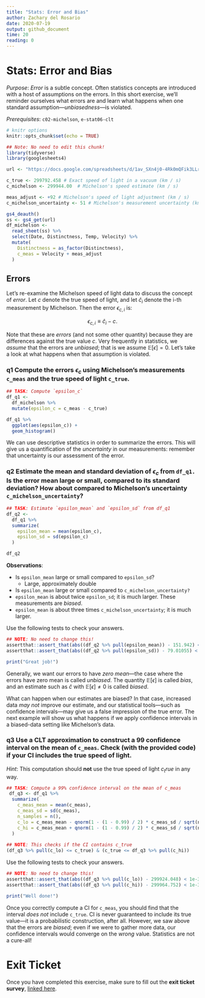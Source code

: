 ```yaml
---
title: "Stats: Error and Bias"
author: Zachary del Rosario
date: 2020-07-19
output: github_document
time: 20
reading: 0
---
```


# Stats: Error and Bias

*Purpose*: *Error* is a subtle concept. Often statistics concepts are introduced with a host of assumptions on the errors. In this short exercise, we'll reminder ourselves what errors are and learn what happens when one standard assumption---*unbiasedness*---is violated.

*Prerequisites*: `c02-michelson`, `e-stat06-clt`

```r
# knitr options
knitr::opts_chunk$set(echo = TRUE)
```

```r
## Note: No need to edit this chunk!
library(tidyverse)
library(googlesheets4)

url <- "https://docs.google.com/spreadsheets/d/1av_SXn4j0-4Rk0mQFik3LLr-uf0YdA06i3ugE6n-Zdo/edit?usp=sharing"

c_true <- 299792.458 # Exact speed of light in a vacuum (km / s)
c_michelson <- 299944.00  # Michelson's speed estimate (km / s)

meas_adjust <- +92 # Michelson's speed of light adjustment (km / s)
c_michelson_uncertainty <- 51 # Michelson's measurement uncertainty (km / s)

gs4_deauth()
ss <- gs4_get(url)
df_michelson <-
  read_sheet(ss) %>%
  select(Date, Distinctness, Temp, Velocity) %>%
  mutate(
    Distinctness = as_factor(Distinctness),
    c_meas = Velocity + meas_adjust
  )
```

## Errors

<!-- -------------------------------------------------- -->

Let's re-examine the Michelson speed of light data to discuss the concept of *error*. Let $c$ denote the true speed of light, and let $\hat{c}_i$ denote the i-th measurement by Michelson. Then the error $\epsilon_{c,i}$ is:

$$\epsilon_{c,i} \equiv \hat{c}_i - c.$$

Note that these are *errors* (and not some other quantity) because they are differences against the true value $c$. Very frequently in statistics, we *assume* that the errors are *unbiased*; that is we assume $\mathbb{E}[\epsilon] = 0$. Let's take a look at what happens when that assumption is violated.

### **q1** Compute the errors $\epsilon_c$ using Michelson's measurements `c_meas` and the true speed of light `c_true`.

```r
## TASK: Compute `epsilon_c`
df_q1 <-
  df_michelson %>%
  mutate(epsilon_c = c_meas - c_true)

df_q1 %>%
  ggplot(aes(epsilon_c)) +
  geom_histogram()
```

We can use descriptive statistics in order to summarize the errors. This will give us a quantification of the *uncertainty* in our measurements: remember that uncertainty is our assessment of the error.

### **q2** Estimate the mean and standard deviation of $\epsilon_c$ from `df_q1.` Is the error mean large or small, compared to its standard deviation? How about compared to Michelson's uncertainty `c_michelson_uncertainty`?

```r
## TASK: Estimate `epsilon_mean` and `epsilon_sd` from df_q1
df_q2 <-
  df_q1 %>%
  summarize(
    epsilon_mean = mean(epsilon_c),
    epsilon_sd = sd(epsilon_c)
  )

df_q2
```

**Observations**:

-   Is `epsilon_mean` large or small compared to `epsilon_sd`?
    -   Large, approximately double
-   Is `epsilon_mean` large or small compared to `c_michelson_uncertainty?`
-   `epsilon_mean` is about twice `epsilon_sd`; it is much larger. These measurements are *biased*.
-   `epsilon_mean` is about three times `c_michelson_uncertainty`; it is much larger.

Use the following tests to check your answers.

```r
## NOTE: No need to change this!
assertthat::assert_that(abs((df_q2 %>% pull(epsilon_mean)) - 151.942) < 1e-3)
assertthat::assert_that(abs((df_q2 %>% pull(epsilon_sd)) - 79.01055) < 1e-3)

print("Great job!")
```

Generally, we want our errors to have *zero mean*---the case where the errors have zero mean is called *unbiased*. The quantity $\mathbb{E}[\epsilon]$ is called *bias*, and an estimate such as $\hat{c}$ with $\mathbb{E}[\epsilon] \neq 0$ is called *biased*.

What can happen when our estimates are biased? In that case, increased data *may not* improve our estimate, and our statistical tools---such as confidence intervals---may give us a false impression of the true error. The next example will show us what happens if we apply confidence intervals in a biased-data setting like Michelson's data.

### **q3** Use a CLT approximation to construct a $99%$ confidence interval on the mean of `c_meas`. Check (with the provided code) if your CI includes the true speed of light.

*Hint*: This computation should **not** use the true speed of light $c_true$ in any way.

```r
## TASK: Compute a 99% confidence interval on the mean of c_meas
 df_q3 <- df_q1 %>%
  summarize(
    c_meas_mean = mean(c_meas),
    c_meas_sd = sd(c_meas),
    n_samples = n(),
    c_lo = c_meas_mean - qnorm(1 - (1 - 0.99) / 2) * c_meas_sd / sqrt(n_samples),
    c_hi = c_meas_mean + qnorm(1 - (1 - 0.99) / 2) * c_meas_sd / sqrt(n_samples)
  )
 
## NOTE: This checks if the CI contains c_true
(df_q3 %>% pull(c_lo) <= c_true) & (c_true <= df_q3 %>% pull(c_hi))
```

Use the following tests to check your answers.

```r
## NOTE: No need to change this!
assertthat::assert_that(abs((df_q3 %>% pull(c_lo)) - 299924.048) < 1e-3)
assertthat::assert_that(abs((df_q3 %>% pull(c_hi)) - 299964.752) < 1e-3)

print("Well done!")
```

Once you correctly compute a CI for `c_meas`, you should find that the interval *does not* include `c_true`. CI is never guaranteed to include its true value---it is a probabilistic construction, after all. However, we saw above that the errors are *biased*; even if we were to gather more data, our confidence intervals would converge on the *wrong* value. Statistics are not a cure-all!

<!-- include-exit-ticket -->

# Exit Ticket

<!-- -------------------------------------------------- -->

Once you have completed this exercise, make sure to fill out the **exit ticket survey**, [linked here](https://docs.google.com/forms/d/e/1FAIpQLSeuq2LFIwWcm05e8-JU84A3irdEL7JkXhMq5Xtoalib36LFHw/viewform?usp=pp_url&entry.693978880=e-stat07-error-bias-assignment.Rmd).
